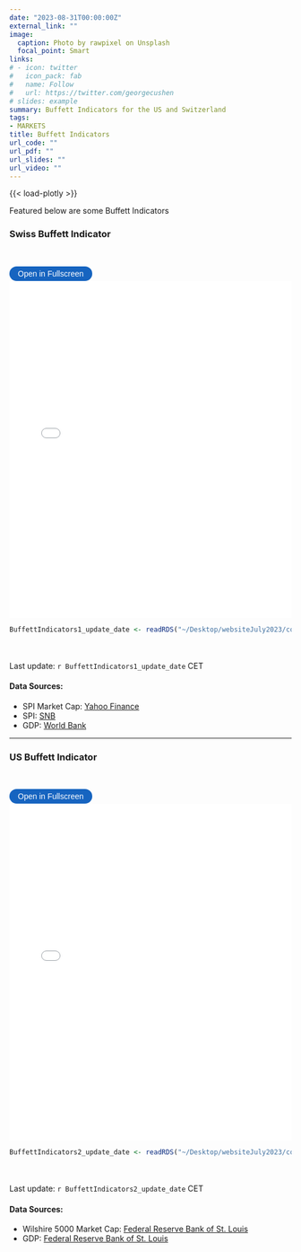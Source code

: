 ```yaml
---
date: "2023-08-31T00:00:00Z"
external_link: ""
image: 
  caption: Photo by rawpixel on Unsplash
  focal_point: Smart
links:
# - icon: twitter
#   icon_pack: fab
#   name: Follow
#   url: https://twitter.com/georgecushen
# slides: example
summary: Buffett Indicators for the US and Switzerland
tags:
- MARKETS
title: Buffett Indicators
url_code: ""
url_pdf: ""
url_slides: ""
url_video: ""
---
```

{{< load-plotly >}}

Featured below are some Buffett Indicators

### Swiss Buffett Indicator
<br> 

<button onclick="toggleFullscreen('iframe1')" style="font-size: 14px; padding: 5px 15px; border: none; border-radius: 20px; background-color: #1664c0; color: white; cursor: pointer; transition: background-color 0.3s;" onmouseover="this.style.backgroundColor='#0056b3'" onmouseout="this.style.backgroundColor='#007BFF'">Open in Fullscreen</button>
<iframe id="iframe1" src="BuffettIndicators1.html" width="100%" height="600px" frameborder="0"> </iframe>

```r
BuffettIndicators1_update_date <- readRDS("~/Desktop/websiteJuly2023/content/project/BuffettIndicators/BuffettIndicators1_update_date.rds")
``` 

<br> <br> 
Last update: `r BuffettIndicators1_update_date` CET

#### Data Sources: 
* SPI Market Cap: [Yahoo Finance](https://finance.yahoo.com)
* SPI: [SNB](https://data.snb.ch/api/cube/capchstocki/data/csv/de)
* GDP: [World Bank](https://data.worldbank.org/indicator/NY.GDP.MKTP.CD.)
  
***


### US Buffett Indicator
<br> 

<button onclick="toggleFullscreen('iframe2')" style="font-size: 14px; padding: 5px 15px; border: none; border-radius: 20px; background-color: #1664c0; color: white; cursor: pointer; transition: background-color 0.3s;" onmouseover="this.style.backgroundColor='#0056b3'" onmouseout="this.style.backgroundColor='#007BFF'">Open in Fullscreen</button>
<iframe id="iframe2" src="BuffettIndicators2.html" width="100%" height="600px" frameborder="0"> </iframe>

```r
BuffettIndicators2_update_date <- readRDS("~/Desktop/websiteJuly2023/content/project/BuffettIndicators/BuffettIndicators2_update_date.rds")
``` 

<br> <br> 
Last update: `r BuffettIndicators2_update_date` CET

#### Data Sources: 
* Wilshire 5000 Market Cap: [Federal Reserve Bank of St. Louis](https://fred.stlouisfed.org/series/WILL5000PR)
* GDP: [Federal Reserve Bank of St. Louis](https://fred.stlouisfed.org/series/GDP)

